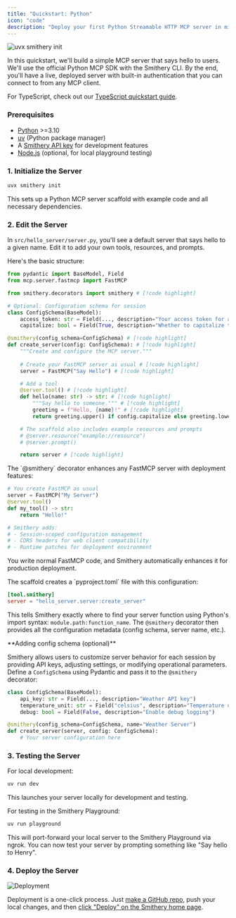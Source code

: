 ```yaml
---
title: "Quickstart: Python"
icon: "code"
description: "Deploy your first Python Streamable HTTP MCP server in minutes"
---
```


![uvx smithery init](../images/py-playground.png)

In this quickstart, we'll build a simple MCP server that says hello to users. We'll use the official Python MCP SDK with the Smithery CLI. By the end, you'll have a live, deployed server with built-in authentication that you can connect to from any MCP client.

For TypeScript, check out our [TypeScript quickstart guide](/getting_started/quickstart_build_typescript).

### Prerequisites

- [Python](https://python.org/) >=3.10
- [uv](https://docs.astral.sh/uv/getting-started/installation/) (Python package manager)
- A [Smithery API key](https://smithery.ai) for development features
- [Node.js](https://nodejs.org/) (optional, for local playground testing)

### 1. Initialize the Server

```bash
uvx smithery init
```

This sets up a Python MCP server scaffold with example code and all necessary dependencies.


### 2. Edit the Server

In `src/hello_server/server.py`, you'll see a default server that says hello to a given name. Edit it to add your own tools, resources, and prompts.

Here's the basic structure:

```python
from pydantic import BaseModel, Field
from mcp.server.fastmcp import FastMCP

from smithery.decorators import smithery # [!code highlight]

# Optional: Configuration schema for session
class ConfigSchema(BaseModel):
    access_token: str = Field(..., description="Your access token for authentication")
    capitalize: bool = Field(True, description="Whether to capitalize the greeting")

@smithery(config_schema=ConfigSchema) # [!code highlight]
def create_server(config: ConfigSchema): # [!code highlight]
    """Create and configure the MCP server."""
    
    # Create your FastMCP server as usual # [!code highlight]
    server = FastMCP("Say Hello") # [!code highlight]

    # Add a tool
    @server.tool() # [!code highlight]
    def hello(name: str) -> str: # [!code highlight]
        """Say hello to someone.""" # [!code highlight]
        greeting = f"Hello, {name}!" # [!code highlight]
        return greeting.upper() if config.capitalize else greeting.lower() # [!code highlight]

    # The scaffold also includes example resources and prompts
    # @server.resource("example://resource")
    # @server.prompt()

    return server # [!code highlight]
```

<Accordion title="How does the @smithery decorator work?">
The `@smithery` decorator enhances any FastMCP server with deployment features:

```python
# You create FastMCP as usual
server = FastMCP("My Server")
@server.tool()
def my_tool() -> str:
    return "Hello!"

# Smithery adds:
# - Session-scoped configuration management  
# - CORS headers for web client compatibility
# - Runtime patches for deployment environment
```

You write normal FastMCP code, and Smithery automatically enhances it for production deployment.
</Accordion>

<Accordion title="How does Smithery find your server?">
The scaffold creates a `pyproject.toml` file with this configuration:

```toml
[tool.smithery]
server = "hello_server.server:create_server"
```

This tells Smithery exactly where to find your server function using Python's import syntax: `module.path:function_name`. The `@smithery` decorator then provides all the configuration metadata (config schema, server name, etc.).
</Accordion>

<Tip>
**Adding config schema (optional)**

Smithery allows users to customize server behavior for each session by providing API keys, adjusting settings, or modifying operational parameters. Define a `ConfigSchema` using Pydantic and pass it to the `@smithery` decorator:

```python
class ConfigSchema(BaseModel):
    api_key: str = Field(..., description="Weather API key")
    temperature_unit: str = Field("celsius", description="Temperature unit preference")
    debug: bool = Field(False, description="Enable debug logging")

@smithery(config_schema=ConfigSchema, name="Weather Server")
def create_server(server, config: ConfigSchema):
    # Your server configuration here
```
</Tip>

### 3. Testing the Server

For local development:

```bash
uv run dev
```

This launches your server locally for development and testing.

For testing in the Smithery Playground:

```bash
uv run playground
```

This will port-forward your local server to the Smithery Playground via ngrok. You can now test your server by prompting something like "Say hello to Henry".

### 4. Deploy the Server

<img
  src="../images/deploy-2.png"
  alt="Deployment"
/>

Deployment is a one-click process. Just [make a GitHub repo](https://github.com/new), push your local changes, and then [click "Deploy" on the Smithery home page](https://smithery.ai/new).


